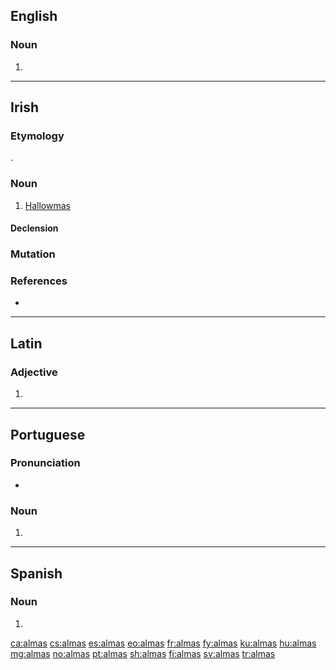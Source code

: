 ==English==

===Noun===
{{head|en|noun plural form|head=almas}}

# {{plural of|alma|lang=en}}

----

==Irish==

===Etymology===
{{borrowing|ga|en|Hallowmas}}.

===Noun===
{{ga-noun|g=m|almais|-}}

# [[Hallowmas]]

====Declension====
{{ga-decl-m1-nopl|a|lmas|lmais}}

===Mutation===
{{ga mut vowel}}

===References===
* {{R:ga:ODonaill}}

{{catlangcode|ga|Calendar terms|Holidays}}

----

==Latin==

===Adjective===
{{la-adj-form|almās}}

# {{inflection of|almus||acc|f|p|lang=la}}

----

==Portuguese==

===Pronunciation===
* {{a|PT}} {{IPA|/ˈaɫ.mɐʃ/|lang=pt}}

===Noun===
{{head|pt|noun form}}

# {{pt-noun form of|alma|onlyf|pl}}

----

==Spanish==

===Noun===
{{head|es|noun form|g=f-p}}

# {{plural of|alma|lang=es}}

[[ca:almas]]
[[cs:almas]]
[[es:almas]]
[[eo:almas]]
[[fr:almas]]
[[fy:almas]]
[[ku:almas]]
[[hu:almas]]
[[mg:almas]]
[[no:almas]]
[[pt:almas]]
[[sh:almas]]
[[fi:almas]]
[[sv:almas]]
[[tr:almas]]